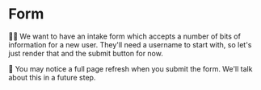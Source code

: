 # Form

👨‍💼 We want to have an intake form which accepts a number of bits of information
for a new user. They'll need a username to start with, so let's just render that
and the submit button for now.

🦉 You may notice a full page refresh when you submit the form. We'll talk about
this in a future step.
